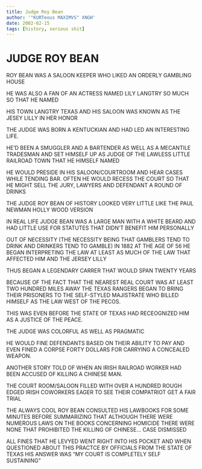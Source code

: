 ```yaml
---
title: Judge Roy Bean
author: '"KURTeous MAXIMVS" XNGH'
date: 2002-02-15
tags: [history, serious shit]
---
```



# JUDGE ROY BEAN

ROY BEAN WAS A SALOON KEEPER WHO LIKED AN ORDERLY GAMBLING HOUSE

HE WAS ALSO A FAN OF AN ACTRESS NAMED LILY LANGTRY SO MUCH SO THAT HE NAMED

HIS TOWN LANGTRY TEXAS AND HIS SALOON WAS KNOWN AS THE JESEY LILLY IN HER HONOR



THE JUDGE WAS BORN A KENTUCKIAN AND  HAD LED AN INTERESTING LIFE.

HE’D BEEN A SMUGGLER AND A BARTENDER AS WELL AS A MECANTILE TRADESMAN AND SET HIMSELF UP AS JUDGE OF THE LAWLESS LITTLE RAILROAD TOWN THAT HE HIMSELF NAMED

HE WOULD PRESIDE IN HIS SALOON/COURTROOM AND HEAR CASES WHILE TENDING BAR. OFTEN HE WOULD RECESS THE COURT SO THAT HE MIGHT SELL THE JURY, LAWYERS AND DEFENDANT A ROUND OF DRINKS



THE JUDGE ROY BEAN OF HISTORY LOOKED VERY LITTLE LIKE THE PAUL NEWMAN HOLLY WOOD VERSION

IN REAL LIFE JUDGE BEAN WAS A LARGE MAN WITH A WHITE BEARD AND HAD LITTLE USE FOR STATUTES THAT DIDN’T BENEFIT HIM PERSONALLY

OUT OF NECESSITY (THE NECESSITY BEING THAT GAMBLERS TEND TO DRINK AND DRINKERS TEND TO GAMBLE) IN 1882 AT THE AGE OF 56 HE BEGAN INTERPRETING THE LAW AT LEAST AS MUCH OF THE LAW THAT AFFECTED HIM AND THE JERSEY LILLY

THUS BEGAN A LEGENDARY CARRER THAT WOULD SPAN TWENTY YEARS

BECAUSE OF THE FACT THAT THE NEAREST REAL COURT WAS AT LEAST TWO HUNDRED MILES AWAY THE TEXAS RANGERS BEGAN TO BRING THEIR PRISONERS TO THE SELF-STYLED MAJISTRATE WHO BILLED HIMSELF AS THE LAW WEST OF THE PECOS.

THIS WAS EVEN BEFORE THE STATE OF TEXAS HAD RECEOGNIZED HIM AS A JUSTICE OF THE PEACE.

THE JUDGE WAS COLORFUL AS WELL AS PRAGMATIC

HE WOULD FINE DEFENDANTS BASED ON THEIR ABILITY TO PAY AND EVEN FINED A CORPSE FORTY DOLLARS FOR CARRYING A CONCEALED WEAPON.

ANOTHER STORY TOLD OF WHEN AN IRISH RAILROAD WORKER HAD BEEN ACCUSED OF KILLING A CHINESE MAN.

THE COURT ROOM/SALOON FILLED WITH OVER A HUNDRED ROUGH EDGED IRISH COWORKERS EAGER TO SEE THEIR COMPATRIOT GET A FAIR TRIAL

THE ALWAYS COOL ROY BEAN CONSULTED HIS LAWBOOKS FOR SOME MINUTES BEFORE SUMMARIZING THAT ALTHOUGH THERE WERE NUMEROUS LAWS ON THE BOOKS CONCERNING HOMICIDE THERE WERE NONE THAT PROHIBITED THE KILLING OF CHINESE… CASE DISMISSED

ALL FINES THAT HE LEVYED WENT RIGHT INTO HIS POCKET AND WHEN QUESTIONED ABOUT THIS PRACTCE BY OFFICIALS FROM THE STATE OF TEXAS HIS ANSWER WAS “MY COURT IS COMPLETELY SELF SUSTAINING”


<KurteousSignOff/>